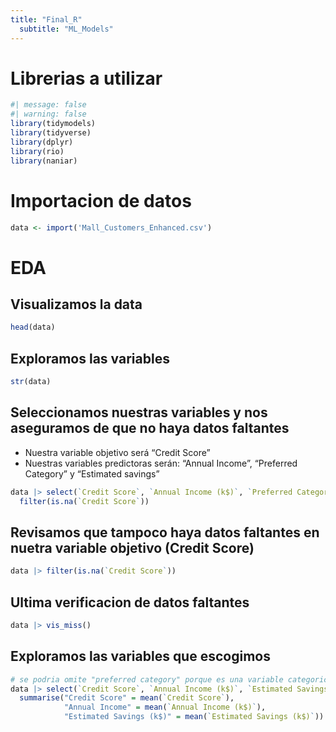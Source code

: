```yaml
---
title: "Final_R"
  subtitle: "ML_Models"
---
```


# Librerias a utilizar

```r
#| message: false
#| warning: false
library(tidymodels)
library(tidyverse)
library(dplyr)
library(rio)
library(naniar)
```

# Importacion de datos

```r

data <- import('Mall_Customers_Enhanced.csv')

```

# EDA

## Visualizamos la data

```r
head(data)
```

## Exploramos las variables

```r
str(data)
```

## Seleccionamos nuestras variables y nos aseguramos de que no haya datos faltantes

-   Nuestra variable objetivo será "Credit Score"
-   Nuestras variables predictoras serán: "Annual Income", "Preferred Category" y "Estimated savings"

```r
data |> select(`Credit Score`, `Annual Income (k$)`, `Preferred Category`, `Estimated Savings (k$)`) |> 
  filter(is.na(`Credit Score`))
```

## Revisamos que tampoco haya datos faltantes en nuetra variable objetivo (**Credit Score**)

```r
data |> filter(is.na(`Credit Score`))
```
## Ultima verificacion de datos faltantes

```r
data |> vis_miss()
```



## Exploramos las variables que escogimos

```r

# se podria omite "preferred category" porque es una variable categorica
data |> select(`Credit Score`, `Annual Income (k$)`, `Estimated Savings (k$)`) |> 
  summarise("Credit Score" = mean(`Credit Score`),
            "Annual Income" = mean(`Annual Income (k$)`),
            "Estimated Savings (k$)" = mean(`Estimated Savings (k$)`))


```



